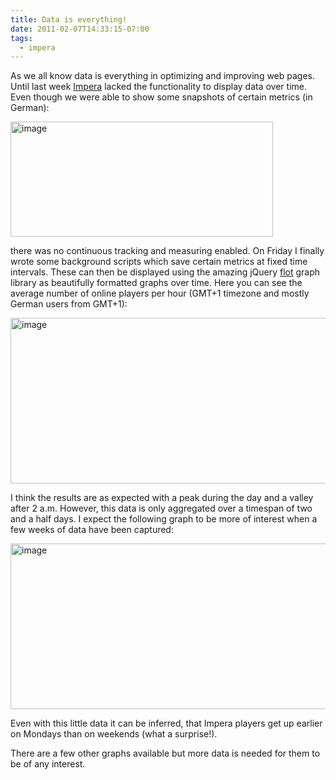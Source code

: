 ```yaml
---
title: Data is everything!
date: 2011-02-07T14:33:15-07:00
tags:
  - impera
---
```

<p align="left">
  As we all know data is everything in optimizing and improving web pages. Until last week <a href="http://www.imperaonline.de/">Impera</a> lacked the functionality to display data over time. Even though we were able to show some snapshots of certain metrics (in German):
</p>

<p align="left">
  <a href="/assets/wp-content/uploads/2011/02/image.png"><img style="background-image:none;border-bottom:0;border-left:0;padding-left:0;padding-right:0;display:inline;border-top:0;border-right:0;padding-top:0;" title="image" border="0" alt="image" src="/assets/wp-content/uploads/2011/02/image_thumb.png" width="420" height="184" /></a>
</p>

<p align="left">
  there was no continuous tracking and measuring enabled. On Friday I finally wrote some background scripts which save certain metrics at fixed time intervals. These can then be displayed using the amazing jQuery <a href="http://code.google.com/p/flot/" target="_blank">flot</a> graph library as beautifully formatted graphs over time. Here you can see the average number of online players per hour (GMT+1 timezone and mostly German users from GMT+1):
</p>

[<img style="background-image:none;padding-left:0;padding-right:0;display:inline;padding-top:0;border-width:0;" title="image" border="0" alt="image" src="/assets/wp-content/uploads/2011/02/image_thumb1.png" width="590" height="265" />](/assets/wp-content/uploads/2011/02/image1.png)

I think the results are as expected with a peak during the day and a valley after 2 a.m. However, this data is only aggregated over a timespan of two and a half days. I expect the following graph to be more of interest when a few weeks of data have been captured:

[<img style="background-image:none;padding-left:0;padding-right:0;display:inline;padding-top:0;border-width:0;" title="image" border="0" alt="image" src="/assets/wp-content/uploads/2011/02/image_thumb2.png" width="589" height="265" />](/assets/wp-content/uploads/2011/02/image2.png)

Even with this little data it can be inferred, that Impera players get up earlier on Mondays than on weekends (what a surprise!).

There are a few other graphs available but more data is needed for them to be of any interest.